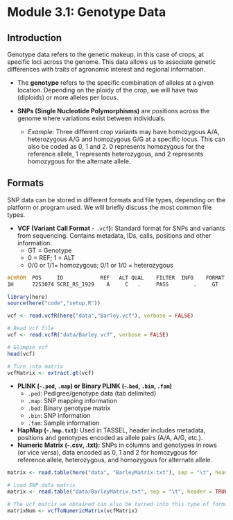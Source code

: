 # Module 3.1: Genotype Data

## Introduction

Genotype data refers to the genetic makeup, in this case of crops, at specific loci across the genome. This data allows us to associate genetic differences with traits of agronomic interest and regional information.

-   The **genotype** refers to the specific combination of alleles at a given location. Depending on the ploidy of the crop, we will have two (diploids) or more alleles per locus.

-   **SNPs (Single Nucleotide Polymorphisms)** are positions across the genome where variations exist between individuals.

    -   *Example:* Three different crop variants may have homozygous A/A, heterozygous A/G and homozygous G/G at a specific locus. This can also be coded as 0, 1 and 2. 0 represents homozygous for the reference allele, 1 represents heterozygous, and 2 represents homozygous for the alternate allele.

## Formats

SNP data can be stored in different formats and file types, depending on the platform or program used. We will briefly discuss the most common file types.

-   **VCF (Variant Call Format** - `.vcf`**):** Standard format for SNPs and variants from sequencing. Contains metadata, IDs, calls, positions and other information.
    -   GT = Genotype
    -   0 = REF; 1 = ALT
    -   0/0 or 1/1= homozygous; 0/1 or 1/0 = heterozygous

```css
#CHROM	POS	    ID	          REF	ALT	QUAL	FILTER	INFO	FORMAT  G1  G2  G3
1H	    7253074	SCRI_RS_1929	A	  C	  .	    PASS		.     GT	    1/1	1/1	0/0
```

```r
library(here)
source(here("code","setup.R"))
```

```r
vcf <- read.vcfR(here("data","Barley.vcf"), verbose = FALSE)
```

```r
# Read vcf file
vcf <- read.vcfR("data/Barley.vcf", verbose = FALSE)
```

```r
# Glimpse vcf
head(vcf)

# Turn into matrix
vcfMatrix <- extract.gt(vcf)
```

-   **PLINK (-`.ped`, `.map`) or Binary PLINK (-.`bed`, `.bim`, `.fam`)**
    -   `.ped`: Pedigree/genotype data (tab delimited)
    -   `.map`: SNP mapping information
    -   `.bed`: Binary genotype matrix
    -   `.bin`: SNP information
    -   `.fam`: Sample information
-   **HapMap (-`.hmp.txt`):** Used in TASSEL, header includes metadata, positions and genotypes encoded as allele pairs (A/A, A/G, etc.).
-   **Numeric Matrix (-.csv, .txt):** SNPs in columns and genotypes in rows (or vice versa), data encoded as 0, 1 and 2 for homozygous for reference allele, heterozygous, and homozygous for alternate allele.

```r
matrix <- read.table(here("data", "BarleyMatrix.txt"), sep = "\t", header = TRUE, row.names = 1, check.names = FALSE)
```

```r
# Load SNP data matrix
matrix <- read.table("data/BarleyMatrix.txt", sep = "\t", header = TRUE, row.names = 1, check.names = FALSE)
```

```r
# The vcf matrix we obtained can also be turned into this type of format
matrixNum <- vcfToNumericMatrix(vcfMatrix)
```

